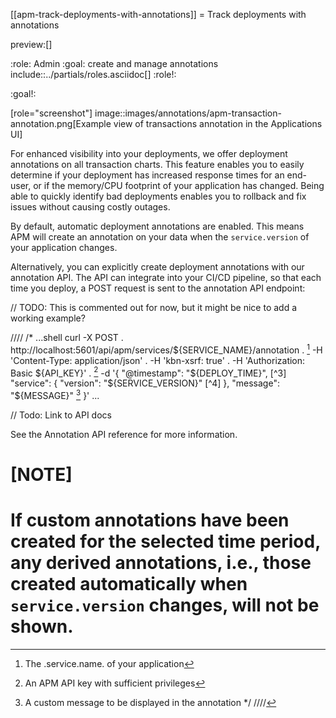 [[apm-track-deployments-with-annotations]]
= Track deployments with annotations

preview:[]

:role: Admin
:goal: create and manage annotations
include::../partials/roles.asciidoc[]
:role!:

:goal!:

[role="screenshot"]
image::images/annotations/apm-transaction-annotation.png[Example view of transactions annotation in the Applications UI]

For enhanced visibility into your deployments, we offer deployment annotations on all transaction charts.
This feature enables you to easily determine if your deployment has increased response times for an end-user,
or if the memory/CPU footprint of your application has changed.
Being able to quickly identify bad deployments enables you to rollback and fix issues without causing costly outages.

By default, automatic deployment annotations are enabled.
This means APM will create an annotation on your data when the `service.version` of your application changes.

Alternatively, you can explicitly create deployment annotations with our annotation API.
The API can integrate into your CI/CD pipeline,
so that each time you deploy, a POST request is sent to the annotation API endpoint:

// TODO: This is commented out for now, but it might be nice to add a working example?

////
/* ...shell
curl -X POST .
http://localhost:5601/api/apm/services/${SERVICE_NAME}/annotation . [^1]
-H 'Content-Type: application/json' .
-H 'kbn-xsrf: true' .
-H 'Authorization: Basic ${API_KEY}' . [^2]
-d '{
    "@timestamp": "${DEPLOY_TIME}",  [^3]
    "service": {
      "version": "${SERVICE_VERSION}"  [^4]
    },
    "message": "${MESSAGE}"  [^5]
  }'
...
[^1]: The .service.name. of your application
[^2]: An APM API key with sufficient privileges
[^3]: The time of the deployment
[^4]: The .service.version. to be displayed in the annotation
[^5]: A custom message to be displayed in the annotation */
////

// Todo: Link to API docs

See the Annotation API reference for more information.

[NOTE]
====
If custom annotations have been created for the selected time period, any derived annotations, i.e., those created automatically when `service.version` changes, will not be shown.
====
